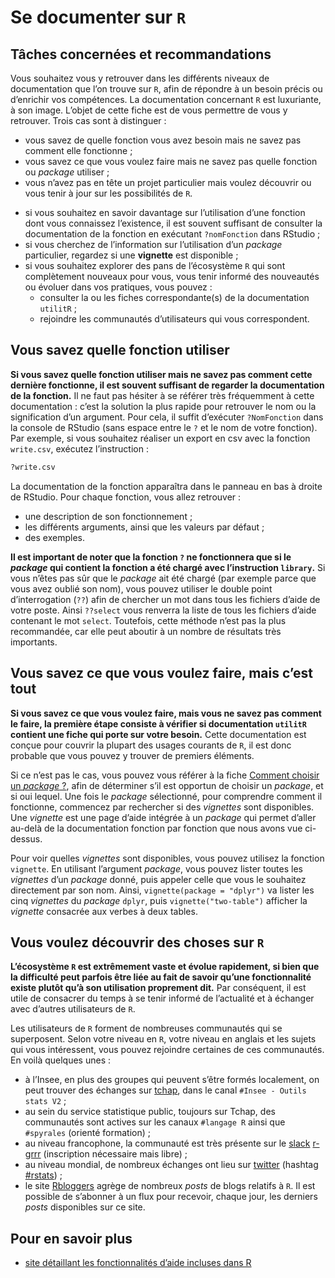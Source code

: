 # Se documenter sur `R`

## Tâches concernées et recommandations

Vous souhaitez vous y retrouver dans les différents niveaux de documentation que l'on trouve sur `R`, afin de répondre à un besoin précis ou d'enrichir vos compétences. La documentation concernant `R` est luxuriante, à son image. L'objet de cette fiche est de vous permettre de vous y retrouver. Trois cas sont à distinguer :

* vous savez de quelle fonction vous avez besoin mais ne savez pas comment elle fonctionne ;
* vous savez ce que vous voulez faire mais ne savez pas quelle fonction ou _package_ utiliser ;
* vous n'avez pas en tête un projet particulier mais voulez découvrir ou vous tenir à jour sur les possibilités de `R`. 

::: {.recommandation}


* si vous souhaitez en savoir davantage sur l'utilisation d'une fonction dont vous connaissez l'existence, il est souvent suffisant de consulter la documentation de la fonction en exécutant `?nomFonction` dans RStudio ;
* si vous cherchez de l'information sur l'utilisation d'un _package_ particulier, regardez si une __vignette__ est disponible ;
* si vous souhaitez explorer des pans de l'écosystème `R` qui sont complètement nouveaux pour vous, vous tenir informé des nouveautés ou évoluer dans vos pratiques, vous pouvez :
    - consulter la ou les fiches correspondante(s) de la documentation `utilitR` ;
    - rejoindre les communautés d'utilisateurs qui vous correspondent.

:::

## Vous savez quelle fonction utiliser

**Si vous savez quelle fonction utiliser mais ne savez pas comment cette dernière fonctionne, il est souvent suffisant de regarder la documentation de la fonction.** Il ne faut pas hésiter à se référer très fréquemment à cette documentation : c'est la solution la plus rapide pour retrouver le nom ou la signification d'un argument. Pour cela, il suffit d'exécuter `?NomFonction` dans la console de RStudio (sans espace entre le `?` et le nom de votre fonction). Par exemple, si vous souhaitez réaliser un export en csv avec la fonction `write.csv`, exécutez l'instruction :

```r
?write.csv
```
La documentation de la fonction apparaîtra dans le panneau en bas à droite de RStudio. Pour chaque fonction, vous allez retrouver :

* une description de son fonctionnement ;
* les différents arguments, ainsi que les valeurs par défaut ;
* des exemples.

**Il est important de noter que la fonction `?` ne fonctionnera que si le _package_ qui contient la fonction a été chargé avec l'instruction `library`.** Si vous n'êtes pas sûr que le _package_ ait été chargé (par exemple parce que vous avez oublié son nom), vous pouvez utiliser le double point d'interrogation (`??`) afin de chercher un mot dans tous les fichiers d'aide de votre poste. Ainsi `??select` vous renverra la liste de tous les fichiers d'aide contenant le mot `select`. Toutefois, cette méthode n'est pas la plus recommandée, car elle peut aboutir à un nombre de résultats très importants.

## Vous savez ce que vous voulez faire, mais c'est tout

**Si vous savez ce que vous voulez faire, mais vous ne savez pas comment le faire, la première étape consiste à vérifier si documentation `utilitR` contient une fiche qui porte sur votre besoin.** Cette documentation est conçue pour couvrir la plupart des usages courants de `R`, il est donc probable que vous pouvez y trouver de premiers éléments.

Si ce n'est pas le cas, vous pouvez vous référer à la fiche [Comment choisir un _package_\ ?](#choisir-package), afin de déterminer s'il est opportun de choisir un _package_, et si oui lequel. Une fois le _package_ sélectionné, pour comprendre comment il fonctionne, commencez par rechercher si des _vignettes_ sont disponibles. Une _vignette_ est une page d'aide intégrée à un _package_ qui permet d'aller au-delà de la documentation fonction par fonction que nous avons vue ci-dessus.

Pour voir quelles _vignettes_ sont disponibles, vous pouvez utilisez la fonction `vignette`. En utilisant l'argument _package_, vous pouvez lister toutes les _vignettes_ d'un _package_ donné, puis appeler celle que vous le souhaitez directement par son nom. Ainsi, `vignette(package = "dplyr")` va lister les cinq _vignettes_ du _package_ `dplyr`, puis `vignette("two-table")` afficher la _vignette_ consacrée aux verbes à deux tables.

## Vous voulez découvrir des choses sur `R`

__L'écosystème `R` est extrêmement vaste et évolue rapidement, si bien que la difficulté peut parfois être liée au fait de savoir qu'une fonctionnalité existe plutôt qu'à son utilisation proprement dit.__ Par conséquent, il est utile de consacrer du temps à se tenir informé de l'actualité et à échanger avec d'autres utilisateurs de `R`.

Les utilisateurs de `R` forment de nombreuses communautés qui se superposent. Selon votre niveau en `R`, votre niveau en anglais et les sujets qui vous intéressent, vous pouvez rejoindre certaines de ces communautés. En voilà quelques unes :

* à l'Insee, en plus des groupes qui peuvent s'être formés localement, on peut trouver des échanges sur [tchap](https://tchap.gouv.fr/), dans le canal `#Insee - Outils stats V2` ;
* au sein du service statistique public, toujours sur Tchap, des communautés sont actives sur les canaux `#langage R` ainsi que `#spyrales` (orienté formation) ;
* au niveau francophone, la communauté est très présente sur le [slack](https://fr.wikipedia.org/wiki/Slack_(plateforme)) [r-grrr](r-grrr.slack.com) (inscription nécessaire mais libre) ;
* au niveau mondial, de nombreux échanges ont lieu sur [twitter](https://twitter.com) (hashtag [#rstats](https://twitter.com/search?q=%23rstats&src=typed_query)) ;
* le site [Rbloggers](https://www.r-bloggers.com/) agrège de nombreux _posts_ de blogs relatifs à `R`. Il est possible de s'abonner à un flux pour recevoir, chaque jour, les derniers _posts_ disponibles sur ce site.  

## Pour en savoir plus

* [site détaillant les fonctionnalités d'aide incluses dans R](https://www.r-project.org/help.html)
